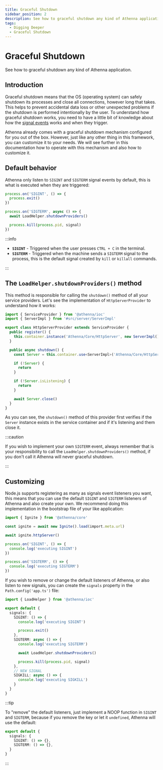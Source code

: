 ```yaml
---
title: Graceful Shutdown
sidebar_position: 2
description: See how to graceful shutdown any kind of Athenna application.
tags:
  - Digging Deeper
  - Graceful Shutdown
---
```


# Graceful Shutdown

See how to graceful shutdown any kind of Athenna application.

## Introduction

Graceful shutdown means that the OS (operating system) 
can safely shutdown its processes and close all connections, 
however long that takes. This helps to prevent accidental 
data loss or other unexpected problems if the shutdown is 
performed intentionally by the user. To understand how 
graceful shutdown works, you need to have a little bit of 
knowledge about how the [signal events](https://nodejs.org/api/process.html#signal-events) 
works and when they trigger.

Athenna already comes with a graceful shutdown mechanism
configured for you out of the box. However, just like 
any other thing in this framework, you can customize it
to your needs. We will see further in this documentation
how to operate with this mechanism and also how to customize 
it.

## Default behavior

Athenna only listen to `SIGINT` and `SIGTERM` signal events 
by default, this is what is executed when they are triggered:

```typescript
process.on('SIGINT', () => {
  process.exit()
})

process.on('SIGTERM', async () => {
  await LoadHelper.shutdownProviders()

  process.kill(process.pid, signal)
})
```

:::info

- **`SIGINT`** - Triggered when the user presses `CTRL + C` in the terminal.
- **`SIGTERM`** - Triggered when the machine sends a `SIGTERM` signal to the 
process, this is the default signal created by `kill` or `killall` commands.

:::

## The `LoadHelper.shutdownProviders()` method

This method is responsible for calling the `shutdown()` 
method of all your service providers. Let's see the implementation
of `HttpServerProvider` to understand how it works:

```typescript
import { ServiceProvider } from '@athenna/ioc'
import { ServerImpl } from '#src/server/ServerImpl'

export class HttpServerProvider extends ServiceProvider {
  public register() {
    this.container.instance('Athenna/Core/HttpServer', new ServerImpl(), false)
  }

  public async shutdown() {
    const Server = this.container.use<ServerImpl>('Athenna/Core/HttpServer')

    if (!Server) {
      return
    }

    if (!Server.isListening) {
      return
    }

    await Server.close()
  }
}
```

As you can see, the `shutdown()` method of this 
provider first verifies if the `Server` instance
exists in the service container and if it's listening 
and them close it.

:::caution

If you wish to implement your own `SIGTERM` event, always
remember that is your responsibility to call the 
`LoadHelper.shutdownProviders()` method, if you don't call it
Athenna will never graceful shutdown.

:::

## Customizing

Node.js supports registering as many as signals event 
listeners you want, this means that you can use the default
`SIGINT` and `SIGTERM` listeners of Athenna and also create 
your own. We recommend doing this implementation in the bootstrap
file of your like application:

```typescript title="Path.bootstrap('main.ts')"
import { Ignite } from '@athenna/core'

const ignite = await new Ignite().load(import.meta.url)

await ignite.httpServer()

process.on('SIGINT', () => {
  console.log('executing SIGINT')
})

process.on('SIGTERM', () => {
  console.log('executing SIGTERM')
})
```

If you wish to remove or change the default listeners of
Athenna, or also listen to new signals, you can create 
the `signals` property in the `Path.config('app.ts')`
file:

```typescript
import { LoadHelper } from '@athenna/ioc'

export default {
  signals: {
    SIGINT: () => {
      console.log('executing SIGINT')

      process.exit()
    },
    SIGTERM: async () => {
      console.log('executing SIGTERM')

      await LoadHelper.shutdownProviders()

      process.kill(process.pid, signal)
    },
    // NEW SIGNAL
    SIGKILL: async () => {
      console.log('executing SIGKILL')
    }
  }
}
```

:::tip

To "remove" the default listeners, just implement a NOOP 
function in `SIGINT` and `SIGTERM`, because if you remove 
the key or let it `undefined`, Athenna will use the default:

```typescript
export default {
  signals: {
    SIGINT: () => {},
    SIGTERM: () => {},
  }
}
```

:::
